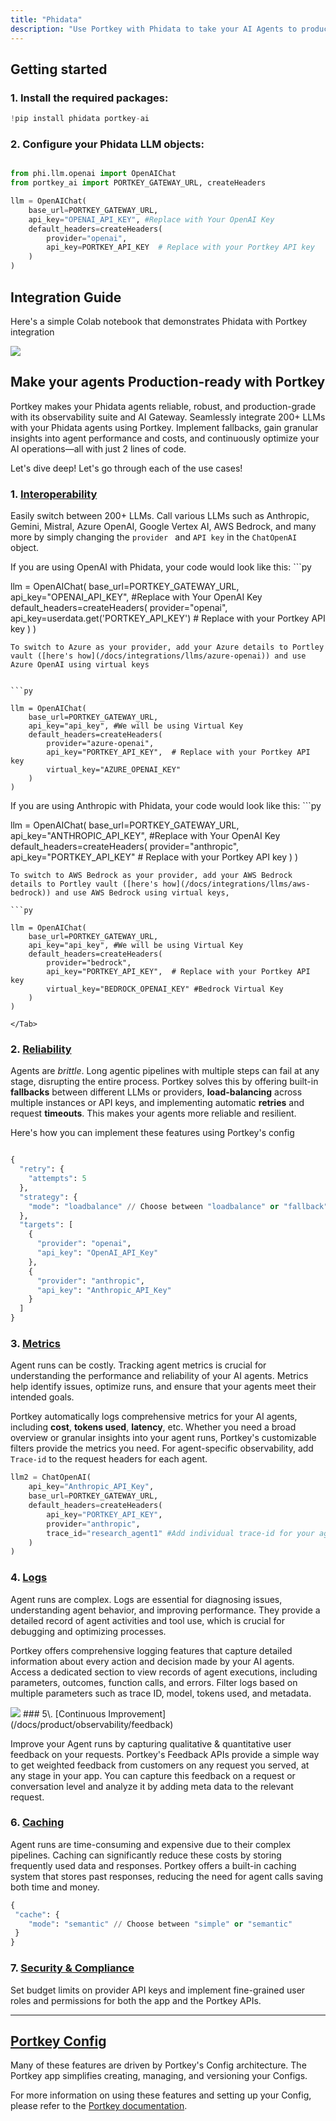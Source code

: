```yaml
---
title: "Phidata"
description: "Use Portkey with Phidata to take your AI Agents to production"
---
```


## Getting started

### 1\. Install the required packages:



```py
!pip install phidata portkey-ai
```

### **2\.** Configure your Phidata LLM objects:

```py

from phi.llm.openai import OpenAIChat
from portkey_ai import PORTKEY_GATEWAY_URL, createHeaders

llm = OpenAIChat(
    base_url=PORTKEY_GATEWAY_URL,
    api_key="OPENAI_API_KEY", #Replace with Your OpenAI Key
    default_headers=createHeaders(
        provider="openai",
        api_key=PORTKEY_API_KEY  # Replace with your Portkey API key
    )
)
```

## Integration Guide

Here's a simple Colab notebook that demonstrates Phidata with Portkey integration

[![](/images/guides/colab-badge.svg)](https://dub.sh/Phidata-docs)

## Make your agents Production-ready with Portkey

Portkey makes your Phidata agents reliable, robust, and production-grade with its observability suite and AI Gateway. Seamlessly integrate 200+ LLMs with your Phidata agents using Portkey. Implement fallbacks, gain granular insights into agent performance and costs, and continuously optimize your AI operations—all with just 2 lines of code.

Let's dive deep! Let's go through each of the use cases!

### 1\. [Interoperability](/docs/product/ai-gateway/universal-api)

Easily switch between 200+ LLMs. Call various LLMs such as Anthropic, Gemini, Mistral, Azure OpenAI, Google Vertex AI, AWS Bedrock, and many more by simply changing the `provider ` and `API key` in the `ChatOpenAI` object.

<Tabs>
    <Tab title="OpenAI to Azure OpenAI">
    If you are using OpenAI with Phidata, your code would look like this:
```py

llm = OpenAIChat(
    base_url=PORTKEY_GATEWAY_URL,
    api_key="OPENAI_API_KEY", #Replace with Your OpenAI Key
    default_headers=createHeaders(
        provider="openai",
        api_key=userdata.get('PORTKEY_API_KEY')  # Replace with your Portkey API key
    )
)
```
To switch to Azure as your provider, add your Azure details to Portley vault ([here's how](/docs/integrations/llms/azure-openai)) and use Azure OpenAI using virtual keys


```py

llm = OpenAIChat(
    base_url=PORTKEY_GATEWAY_URL,
    api_key="api_key", #We will be using Virtual Key
    default_headers=createHeaders(
        provider="azure-openai",
        api_key="PORTKEY_API_KEY",  # Replace with your Portkey API key
        virtual_key="AZURE_OPENAI_KEY"
    )
)
```
</Tab>
    <Tab title="Anthropic to AWS Bedrock">
If you are using Anthropic with Phidata, your code would look like this:
```py

llm = OpenAIChat(
    base_url=PORTKEY_GATEWAY_URL,
    api_key="ANTHROPIC_API_KEY", #Replace with Your OpenAI Key
    default_headers=createHeaders(
        provider="anthropic",
        api_key="PORTKEY_API_KEY"  # Replace with your Portkey API key
    )
)
```
To switch to AWS Bedrock as your provider, add your AWS Bedrock details to Portley vault ([here's how](/docs/integrations/llms/aws-bedrock)) and use AWS Bedrock using virtual keys,

```py

llm = OpenAIChat(
    base_url=PORTKEY_GATEWAY_URL,
    api_key="api_key", #We will be using Virtual Key
    default_headers=createHeaders(
        provider="bedrock",
        api_key="PORTKEY_API_KEY",  # Replace with your Portkey API key
        virtual_key="BEDROCK_OPENAI_KEY" #Bedrock Virtual Key
    )
)
```
    </Tab>
  </Tabs>

### 2\. [Reliability](/docs/product/ai-gateway)

Agents are _brittle_. Long agentic pipelines with multiple steps can fail at any stage, disrupting the entire process. Portkey solves this by offering built-in **fallbacks** between different LLMs or providers, **load-balancing** across multiple instances or API keys, and implementing automatic **retries** and request **timeouts**. This makes your agents more reliable and resilient.

Here's how you can implement these features using Portkey's config

```py

{
  "retry": {
    "attempts": 5
  },
  "strategy": {
    "mode": "loadbalance" // Choose between "loadbalance" or "fallback"
  },
  "targets": [
    {
      "provider": "openai",
      "api_key": "OpenAI_API_Key"
    },
    {
      "provider": "anthropic",
      "api_key": "Anthropic_API_Key"
    }
  ]
}
```

### 3\. [Metrics](/docs/product/observability)

Agent runs can be costly. Tracking agent metrics is crucial for understanding the performance and reliability of your AI agents. Metrics help identify issues, optimize runs, and ensure that your agents meet their intended goals.

Portkey automatically logs comprehensive metrics for your AI agents, including **cost**, **tokens used**, **latency**, etc. Whether you need a broad overview or granular insights into your agent runs, Portkey's customizable filters provide the metrics you need. For agent-specific observability, add `Trace-id` to the request headers for each agent.

```py
llm2 = ChatOpenAI(
    api_key="Anthropic_API_Key",
    base_url=PORTKEY_GATEWAY_URL,
    default_headers=createHeaders(
        api_key="PORTKEY_API_KEY",
        provider="anthropic",
        trace_id="research_agent1" #Add individual trace-id for your agent analytics
    )
)
```

### 4\. [Logs](/docs/product/observability/logs)

Agent runs are complex. Logs are essential for diagnosing issues, understanding agent behavior, and improving performance. They provide a detailed record of agent activities and tool use, which is crucial for debugging and optimizing processes.

Portkey offers comprehensive logging features that capture detailed information about every action and decision made by your AI agents. Access a dedicated section to view records of agent executions, including parameters, outcomes, function calls, and errors. Filter logs based on multiple parameters such as trace ID, model, tokens used, and metadata.

<Frame>
    <img src="/images/autogen/autogen-4.gif"/>
</Frame>
### 5\. [Continuous Improvement](/docs/product/observability/feedback)

Improve your Agent runs by capturing qualitative & quantitative user feedback on your requests. Portkey's Feedback APIs provide a simple way to get weighted feedback from customers on any request you served, at any stage in your app. You can capture this feedback on a request or conversation level and analyze it by adding meta data to the relevant request.

### 6\. [Caching](/docs/product/ai-gateway/cache-simple-and-semantic)

Agent runs are time-consuming and expensive due to their complex pipelines. Caching can significantly reduce these costs by storing frequently used data and responses. Portkey offers a built-in caching system that stores past responses, reducing the need for agent calls saving both time and money.

```py
{
 "cache": {
    "mode": "semantic" // Choose between "simple" or "semantic"
 }
}
```

### 7\. [Security & Compliance](/docs/product/enterprise-offering/security-portkey)

Set budget limits on provider API keys and implement fine-grained user roles and permissions for both the app and the Portkey APIs.

***

## [Portkey Config](/docs/product/ai-gateway/configs)

Many of these features are driven by Portkey's Config architecture. The Portkey app simplifies creating, managing, and versioning your Configs.

For more information on using these features and setting up your Config, please refer to the [Portkey documentation](https://docs.portkey.ai).
